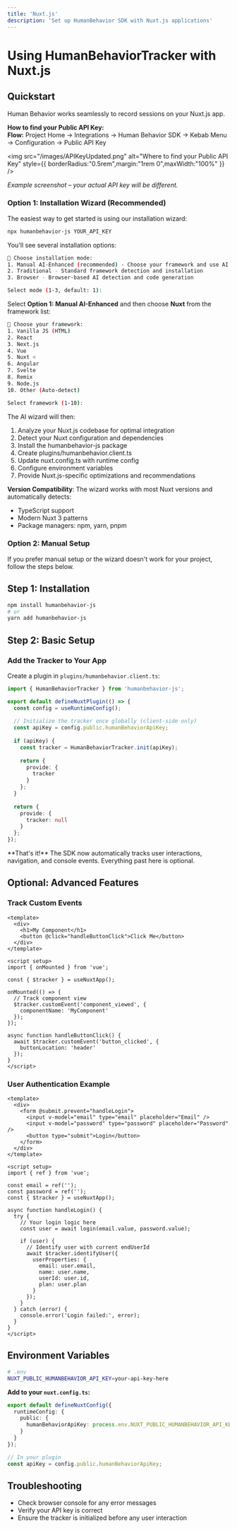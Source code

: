 ```yaml
---
title: 'Nuxt.js'
description: 'Set up HumanBehavior SDK with Nuxt.js applications'
---
```


# Using HumanBehaviorTracker with Nuxt.js

## Quickstart

Human Behavior works seamlessly to record sessions on your Nuxt.js app.

<Expandable title="How to get your API Key">
<Info>
  <strong>How to find your Public API Key:</strong><br/>
  <b>Flow:</b> Project Home → Integrations → Human Behavior SDK → Kebab Menu → Configuration → Public API Key
</Info>

<img
  src="/images/APIKeyUpdated.png"
  alt="Where to find your Public API Key"
  style={{ borderRadius:"0.5rem",margin:"1rem 0",maxWidth:"100%" }}
/>

<p style={{ fontSize: '0.95em', color: '#888', marginTop: '-0.5rem', marginBottom: '1.5rem' }}><em>Example screenshot – your actual API key will be different.</em></p>
</Expandable>

### Option 1: Installation Wizard (Recommended)

The easiest way to get started is using our installation wizard:

```bash
npx humanbehavior-js YOUR_API_KEY
```

You'll see several installation options:

```bash
🤖 Choose installation mode:
1. Manual AI-Enhanced (recommended) - Choose your framework and use AI for optimization
2. Traditional - Standard framework detection and installation
3. Browser - Browser-based AI detection and code generation

Select mode (1-3, default: 1):
```

Select **Option 1: Manual AI-Enhanced** and then choose **Nuxt** from the framework list:

```bash
🎯 Choose your framework:
1. Vanilla JS (HTML)
2. React
3. Next.js
4. Vue
5. Nuxt <
6. Angular
7. Svelte
8. Remix
9. Node.js
10. Other (Auto-detect)

Select framework (1-10):
```

The AI wizard will then:
1. Analyze your Nuxt.js codebase for optimal integration
2. Detect your Nuxt configuration and dependencies
3. Install the humanbehavior-js package
4. Create plugins/humanbehavior.client.ts
5. Update nuxt.config.ts with runtime config
6. Configure environment variables
7. Provide Nuxt.js-specific optimizations and recommendations

**Version Compatibility**: The wizard works with most Nuxt versions and automatically detects:
- TypeScript support
- Modern Nuxt 3 patterns
- Package managers: npm, yarn, pnpm

### Option 2: Manual Setup

If you prefer manual setup or the wizard doesn't work for your project, follow the steps below.

## Step 1: Installation

```bash
npm install humanbehavior-js
# or
yarn add humanbehavior-js
```

## Step 2: Basic Setup

### Add the Tracker to Your App

Create a plugin in `plugins/humanbehavior.client.ts`:

```typescript
import { HumanBehaviorTracker } from 'humanbehavior-js';

export default defineNuxtPlugin(() => {
  const config = useRuntimeConfig();
  
  // Initialize the tracker once globally (client-side only)
  const apiKey = config.public.humanBehaviorApiKey;
  
  if (apiKey) {
    const tracker = HumanBehaviorTracker.init(apiKey);
    
    return {
      provide: {
        tracker
      }
    };
  }
  
  return {
    provide: {
      tracker: null
    }
  };
});
```

<Note>
  **That's it!** The SDK now automatically tracks user interactions, navigation, and console events. Everything past here is optional.
</Note>

## Optional: Advanced Features

### Track Custom Events

```vue
<template>
  <div>
    <h1>My Component</h1>
    <button @click="handleButtonClick">Click Me</button>
  </div>
</template>

<script setup>
import { onMounted } from 'vue';

const { $tracker } = useNuxtApp();

onMounted(() => {
  // Track component view
  $tracker.customEvent('component_viewed', {
    componentName: 'MyComponent'
  });
});

async function handleButtonClick() {
  await $tracker.customEvent('button_clicked', {
    buttonLocation: 'header'
  });
}
</script>
```

### User Authentication Example

```vue
<template>
  <div>
    <form @submit.prevent="handleLogin">
      <input v-model="email" type="email" placeholder="Email" />
      <input v-model="password" type="password" placeholder="Password" />
      <button type="submit">Login</button>
    </form>
  </div>
</template>

<script setup>
import { ref } from 'vue';

const email = ref('');
const password = ref('');
const { $tracker } = useNuxtApp();

async function handleLogin() {
  try {
    // Your login logic here
    const user = await login(email.value, password.value);
    
    if (user) {
      // Identify user with current endUserId
      await $tracker.identifyUser({
        userProperties: {
          email: user.email,
          name: user.name,
          userId: user.id,
          plan: user.plan
        }
      });
    }
  } catch (error) {
    console.error('Login failed:', error);
  }
}
</script>
```

## Environment Variables

```bash
# .env
NUXT_PUBLIC_HUMANBEHAVIOR_API_KEY=your-api-key-here
```

**Add to your `nuxt.config.ts`:**
```typescript
export default defineNuxtConfig({
  runtimeConfig: {
    public: {
      humanBehaviorApiKey: process.env.NUXT_PUBLIC_HUMANBEHAVIOR_API_KEY
    }
  }
});
```

```typescript
// In your plugin
const apiKey = config.public.humanBehaviorApiKey;
```

## Troubleshooting

- Check browser console for any error messages
- Verify your API key is correct
- Ensure the tracker is initialized before any user interaction 
